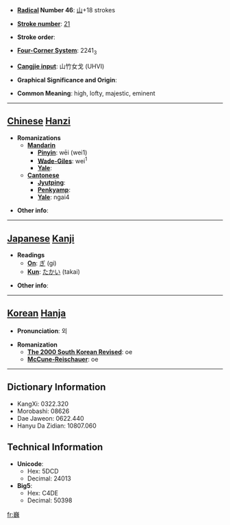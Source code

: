 * '''[[Wiktionary:Chinese radical index| Radical]] Number 46''': [[Wiktionary:Chinese radical index 山|山]]+18 strokes

* '''[[Wiktionary:Chinese total strokes index|Stroke number]]''': [[Wiktionary:Chinese total strokes index 21|21]]

* '''Stroke order''': 

* '''[[Wiktionary:Chinese four corner index|Four-Corner System]]''': 2241<sub>3</sub>

* '''[[Wiktionary:Chinese Cangjie index|Cangjie input]]''': 山竹女戈 (UHVI)

* '''Graphical Significance and Origin''': 

* '''Common Meaning''': high, lofty, majestic, eminent

----

== [[Chinese]] [[Hanzi]] ==

* '''Romanizations'''
** '''[[Mandarin]]'''
*** '''[[Pinyin]]''': wēi (wei1)
*** '''[[Wade-Giles]]''': wei<sup>1</sup>
*** '''[[Yale]]''': 
** '''[[Cantonese]]'''
*** '''[[Jyutping]]''':
*** '''[[Penkyamp]]''': 
*** '''[[Yale]]''': ngai4

* '''Other info''': 

----

== [[Japanese]] [[Kanji]] ==

* '''Readings'''
** '''[[On]]''': [[ぎ]] (gi)
** '''[[Kun]]''': [[たかい]] (takai)

* '''Other info''':  

----

== [[Korean]] [[Hanja]] ==

* '''Pronunciation''': 외

* '''Romanization'''
** '''[[The 2000 South Korean Revised Romanization|The 2000 South Korean Revised]]''': oe
** '''[[McCune-Reischauer]]''': oe

----

== Dictionary Information ==

* KangXi: 0322.320
* Morobashi: 08626
* Dae Jaweon: 0622.440
* Hanyu Da Zidian: 10807.060

== Technical Information ==

* '''Unicode''':
** Hex: 5DCD
** Decimal: 24013
* '''Big5''':
** Hex: C4DE
** Decimal: 50398

[[fr:巍]]